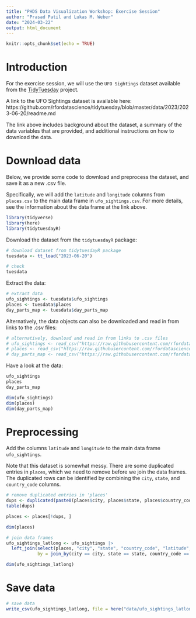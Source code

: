 ```yaml
---
title: "PHDS Data Visualization Workshop: Exercise Session"
author: "Prasad Patil and Lukas M. Weber"
date: "2024-03-22"
output: html_document
---
```


```r
knitr::opts_chunk$set(echo = TRUE)
```


# Introduction

For the exercise session, we will use the `UFO Sightings` dataset available from the [TidyTuesday](https://github.com/rfordatascience/tidytuesday) project.

A link to the UFO Sightings dataset is available here: https://github.com/rfordatascience/tidytuesday/blob/master/data/2023/2023-06-20/readme.md

The link above includes background about the dataset, a summary of the data variables that are provided, and additional instructions on how to download the data.


# Download data

Below, we provide some code to download and preprocess the dataset, and save it as a new .csv file.

Specifically, we will add the `latitude` and `longitude` columns from `places.csv` to the main data frame in `ufo_sightings.csv`. For more details, see the information about the data frame at the link above.

```r
library(tidyverse)
library(here)
library(tidytuesdayR)
```

Download the dataset from the `tidytuesdayR` package:

```r
# download dataset from tidytuesdayR package
tuesdata <- tt_load("2023-06-20")

# check
tuesdata
```

Extract the data:

```r
# extract data
ufo_sightings <- tuesdata$ufo_sightings
places <- tuesdata$places
day_parts_map <- tuesdata$day_parts_map
```

Alternatively, the data objects can also be downloaded and read in from links to the .csv files:

```r
# alternatively, download and read in from links to .csv files
# ufo_sightings <- read_csv("https://raw.githubusercontent.com/rfordatascience/tidytuesday/master/data/2023/2023-06-20/ufo_sightings.csv")
# places <- read_csv("https://raw.githubusercontent.com/rfordatascience/tidytuesday/master/data/2023/2023-06-20/places.csv")
# day_parts_map <- read_csv("https://raw.githubusercontent.com/rfordatascience/tidytuesday/master/data/2023/2023-06-20/day_parts_map.csv")
```

Have a look at the data:

```r
ufo_sightings
places
day_parts_map

dim(ufo_sightings)
dim(places)
dim(day_parts_map)
```


# Preprocessing

Add the columns `latitude` and `longitude` to the main data frame `ufo_sightings`.

Note that this dataset is somewhat messy. There are some duplicated entries in `places`, which we need to remove before we join the data frames. The duplicated rows can be identified by combining the `city`, `state`, and `country_code` columns.

```r
# remove duplicated entries in 'places'
dups <- duplicated(paste0(places$city, places$state, places$country_code))
table(dups)

places <- places[!dups, ]

dim(places)
```

```r
# join data frames
ufo_sightings_latlong <- ufo_sightings |> 
  left_join(select(places, "city", "state", "country_code", "latitude", "longitude"), 
            by = join_by(city == city, state == state, country_code == country_code))

dim(ufo_sightings_latlong)
```


# Save data

```r
# save data
write_csv(ufo_sightings_latlong, file = here("data/ufo_sightings_latlong.csv"))
```
